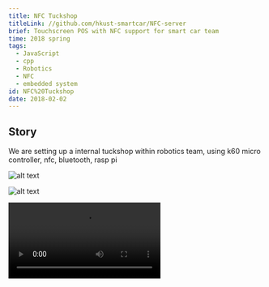 ```yaml
---
title: NFC Tuckshop
titleLink: //github.com/hkust-smartcar/NFC-server
brief: Touchscreen POS with NFC support for smart car team
time: 2018 spring
tags:
  - JavaScript
  - cpp
  - Robotics
  - NFC
  - embedded system
id: NFC%20Tuckshop
date: 2018-02-02
---
```

## Story

We are setting up a internal tuckshop within robotics team, using k60 micro controller, nfc, bluetooth, rasp pi

![alt text](<../public/img/posts/NFC Tuckshop/image.png>)

![alt text](<../public/img/posts/NFC Tuckshop/image-1.png>)

<video src="/vid/NFC-Tuckshop/tuckshop.mp4"/>
